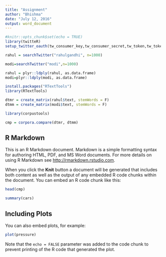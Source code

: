 ```yaml
---
title: "Assignment"
author: "Bhishma"
date: "July 12, 2016"
output: word_document
---
```


```r
#knitr::opts_chunk$set(echo = TRUE)
library(twitteR)
setup_twitter_oauth(tw_consumer_key,tw_consumer_secret,tw_token,tw_token_secret)

rahul = searchTwitter("rahulgandhi", n=1000)

modi=searchTwitter("modi",n=1000)

rahul = plyr::ldply(rahul, as.data.frame)
modi=plyr::ldply(modi, as.data.frame)

install.packages("RTextTools")
library(RTextTools)

dtmr = create_matrix(rahul$text, stemWords = F)
dtmm = create_matrix(modi$text, stemWords = F)

library(corpustools)

cmp = corpora.compare(dtmr, dtmm)
```

## R Markdown

This is an R Markdown document. Markdown is a simple formatting syntax for authoring HTML, PDF, and MS Word documents. For more details on using R Markdown see <http://rmarkdown.rstudio.com>.

When you click the **Knit** button a document will be generated that includes both content as well as the output of any embedded R code chunks within the document. You can embed an R code chunk like this:

```r

head(cmp)

summary(cars)
```

## Including Plots

You can also embed plots, for example:

```r
plot(pressure)
```

Note that the `echo = FALSE` parameter was added to the code chunk to prevent printing of the R code that generated the plot.
